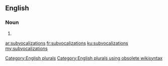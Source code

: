 ==English==

===Noun===
{{head|en}}

# {{plural of|subvocalization}}

[[Category:English plurals]][[Category:English plurals using obsolete wikisyntax]]

[[ar:subvocalizations]]
[[fr:subvocalizations]]
[[ku:subvocalizations]]
[[my:subvocalizations]]